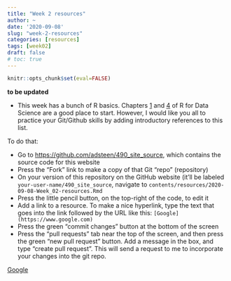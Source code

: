 ```yaml
---
title: "Week 2 resources"
author: ~
date: '2020-09-08'
slug: "week-2-resources"
categories: [resources]
tags: [week02]
draft: false
# toc: true
---
```


```r
knitr::opts_chunk$set(eval=FALSE)
```

**to be updated**

* This week has a bunch of R basics. Chapters [1](https://r4ds.had.co.nz/explore-intro.html) and [4](https://r4ds.had.co.nz/workflow-basics.html) of R for Data Science are a good place to start. However, I would like you all to practice your Git/Github skills by adding introductory references to this list.

To do that:

* Go to [https://github.com/adsteen/490_site_source](https://github.com/adsteen/490_site_source), which contains the source code for this website
* Press the "Fork" link to make a copy of that Git "repo" (repository)
* On your version of this repository on the GitHub website (it'll be labeled `your-user-name/490_site_source`, navigate to `contents/resources/2020-09-08-Week_02-resources.Rmd`
* Press the little pencil button, on the top-right of the code, to edit it
* Add a link to a resource. To make a nice hyperlink, type the text that goes into the link followed by the URL like this: `[Google](https://www.google.com)`
* Press the green "commit changes" button at the bottom of the screen
* Press the "pull requests" tab near the top of the screen, and then press the green "new pull request" button. Add a message in the box, and type "create pull request". This will send a request to me to incorporate your changes into the git repo.

[Google](https://www.google.com)
